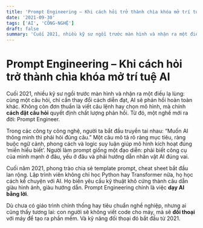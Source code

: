 ```yaml
---
title: 'Prompt Engineering – Khi cách hỏi trở thành chìa khóa mở trí tuệ AI'
date: '2021-09-30'
tags: ['AI', 'CÔNG-NGHỆ']
draft: false
summary: 'Cuối 2021, nhiều kỹ sư ngồi trước màn hình và nhận ra một điều lạ lùng: cùng một câu hỏi, chỉ cần th'
---
```


# Prompt Engineering – Khi cách hỏi trở thành chìa khóa mở trí tuệ AI

Cuối 2021, nhiều kỹ sư ngồi trước màn hình và nhận ra một điều lạ lùng: cùng một câu hỏi, chỉ cần thay đổi cách diễn đạt, AI sẽ phản hồi hoàn toàn khác. Không còn đơn thuần là viết câu lệnh hay chọn mô hình, mà chính **cách đặt câu hỏi** quyết định chất lượng phản hồi. Từ đó, một nghề mới ra đời: Prompt Engineer.

Trong các công ty công nghệ, người ta bắt đầu truyền tai nhau: “Muốn AI thông minh thì phải hỏi đúng câu.” Một câu mô tả rõ ràng mục tiêu, ràng buộc ngữ cảnh, phong cách và logic suy luận giúp mô hình kích hoạt đúng ‘miền hiểu biết’. Người làm prompt giống một đạo diễn: phải biết công cụ của mình mạnh ở đâu, yếu ở đâu và phải hướng dẫn nhân vật AI đúng vai.

Cuối năm 2021, phong trào chia sẻ template prompt, cheat sheet bắt đầu lan rộng. Lập trình viên không chỉ học Python hay Transformer nữa, họ học cách kể chuyện với AI. Họ biến yêu cầu kỹ thuật khô cứng thành câu dẫn giàu hình ảnh, giàu hướng dẫn. Prompt Engineering chính là việc **dạy AI bằng lời**.

Dù chưa có giáo trình chính thống hay tiêu chuẩn nghề nghiệp, nhưng ai cũng thấy tương lai: con người sẽ không viết code cho máy, mà sẽ **đối thoại** với máy để tạo ra phần mềm. Và kỹ năng đối thoại đó bắt đầu từ 2021.